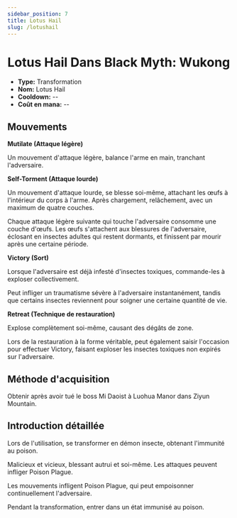 ```yaml
---
sidebar_position: 7
title: Lotus Hail
slug: /lotushail
---
```


# Lotus Hail Dans Black Myth: Wukong

- **Type:** Transformation
- **Nom:** Lotus Hail
- **Cooldown:** --
- **Coût en mana:** --

## Mouvements

**Mutilate (Attaque légère)**

Un mouvement d'attaque légère, balance l'arme en main, tranchant l'adversaire.

**Self-Torment (Attaque lourde)**

Un mouvement d'attaque lourde, se blesse soi-même, attachant les œufs à l'intérieur du corps à l'arme. Après chargement, relâchement, avec un maximum de quatre couches.

Chaque attaque légère suivante qui touche l'adversaire consomme une couche d'œufs. Les œufs s'attachent aux blessures de l'adversaire, éclosant en insectes adultes qui restent dormants, et finissent par mourir après une certaine période.

**Victory (Sort)**

Lorsque l'adversaire est déjà infesté d'insectes toxiques, commande-les à exploser collectivement.

Peut infliger un traumatisme sévère à l'adversaire instantanément, tandis que certains insectes reviennent pour soigner une certaine quantité de vie.

**Retreat (Technique de restauration)**

Explose complètement soi-même, causant des dégâts de zone.

Lors de la restauration à la forme véritable, peut également saisir l'occasion pour effectuer Victory, faisant exploser les insectes toxiques non expirés sur l'adversaire.

## Méthode d'acquisition

Obtenir après avoir tué le boss Mi Daoist à Luohua Manor dans Ziyun Mountain.

## Introduction détaillée

Lors de l'utilisation, se transformer en démon insecte, obtenant l'immunité au poison.

Malicieux et vicieux, blessant autrui et soi-même. Les attaques peuvent infliger Poison Plague.

Les mouvements infligent Poison Plague, qui peut empoisonner continuellement l'adversaire.

Pendant la transformation, entrer dans un état immunisé au poison.
